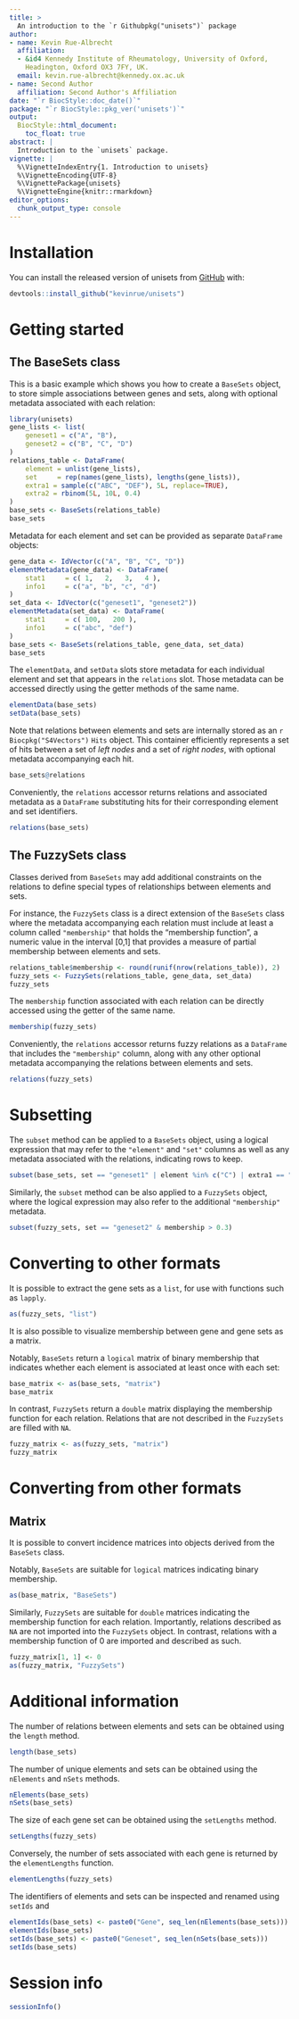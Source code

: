 ```yaml
---
title: >
  An introduction to the `r Githubpkg("unisets")` package 
author:
- name: Kevin Rue-Albrecht
  affiliation: 
  - &id4 Kennedy Institute of Rheumatology, University of Oxford,
    Headington, Oxford OX3 7FY, UK.
  email: kevin.rue-albrecht@kennedy.ox.ac.uk
- name: Second Author
  affiliation: Second Author's Affiliation
date: "`r BiocStyle::doc_date()`"
package: "`r BiocStyle::pkg_ver('unisets')`"
output: 
  BiocStyle::html_document:
    toc_float: true
abstract: |
  Introduction to the `unisets` package.
vignette: |
  %\VignetteIndexEntry{1. Introduction to unisets}
  %\VignetteEncoding{UTF-8}  
  %\VignettePackage{unisets}
  %\VignetteEngine{knitr::rmarkdown}
editor_options: 
  chunk_output_type: console
---
```


# Installation

You can install the released version of unisets from [GitHub](https://github.com/kevinrue/unisets) with:

```r
devtools::install_github("kevinrue/unisets")
```

# Getting started

## The BaseSets class

This is a basic example which shows you how to create a `BaseSets` object, to store simple associations between genes and sets, along with optional metadata associated with each relation:

```r
library(unisets)
gene_lists <- list(
    geneset1 = c("A", "B"),
    geneset2 = c("B", "C", "D")
)
relations_table <- DataFrame(
    element = unlist(gene_lists),
    set     = rep(names(gene_lists), lengths(gene_lists)),
    extra1 = sample(c("ABC", "DEF"), 5L, replace=TRUE),
    extra2 = rbinom(5L, 10L, 0.4)
)
base_sets <- BaseSets(relations_table)
base_sets
```

Metadata for each element and set can be provided as separate `DataFrame` objects:

```r
gene_data <- IdVector(c("A", "B", "C", "D"))
elementMetadata(gene_data) <- DataFrame(
    stat1     = c( 1,   2,   3,   4 ),
    info1     = c("a", "b", "c", "d")
)
set_data <- IdVector(c("geneset1", "geneset2"))
elementMetadata(set_data) <- DataFrame(
    stat1     = c( 100,   200 ),
    info1     = c("abc", "def")
)
base_sets <- BaseSets(relations_table, gene_data, set_data)
base_sets
```

The `elementData`, and `setData` slots store metadata for each individual element and set that appears in the `relations` slot.
Those metadata can be accessed directly using the getter methods of the same name.

```r
elementData(base_sets)
setData(base_sets)
```

Note that relations between elements and sets are internally stored as an `r Biocpkg("S4Vectors")` `Hits` object.
This container efficiently represents a set of hits between a set of _left nodes_ and a set of _right nodes_, with optional metadata accompanying each hit.

```r
base_sets@relations
```

Conveniently, the `relations` accessor returns relations and associated metadata as a `DataFrame` substituting hits for their corresponding element and set identifiers.

```r
relations(base_sets)
```

## The FuzzySets class

Classes derived from `BaseSets` may add additional constraints on the relations to define special types of relationships between elements and sets.

For instance, the `FuzzySets` class is a direct extension of the `BaseSets` class where the metadata accompanying each relation must include at least a column called `"membership"` that holds the "membership function", a numeric value in the interval [0,1] that provides a measure of partial membership between elements and sets.

```r
relations_table$membership <- round(runif(nrow(relations_table)), 2)
fuzzy_sets <- FuzzySets(relations_table, gene_data, set_data)
fuzzy_sets
```

The `membership` function associated with each relation can be directly accessed using the getter of the same name.

```r
membership(fuzzy_sets)
```

Conveniently, the `relations` accessor returns fuzzy relations as a `DataFrame` that includes the `"membership"` column, along with any other optional metadata accompanying the relations between elements and sets.

```r
relations(fuzzy_sets)
```

# Subsetting

The `subset` method can be applied to a `BaseSets` object, using a logical expression that may refer to the `"element"` and `"set"` columns as well as any metadata associated with the relations, indicating rows to keep.

```r
subset(base_sets, set == "geneset1" | element %in% c("C") | extra1 == "ABC")
```

Similarly, the `subset` method can be also applied to a `FuzzySets` object, where the logical expression may also refer to the additional `"membership"` metadata.

```r
subset(fuzzy_sets, set == "geneset2" & membership > 0.3)
```

# Converting to other formats

It is possible to extract the gene sets as a `list`, for use with functions such as `lapply`.

```r
as(fuzzy_sets, "list")
```

It is also possible to visualize membership between gene and gene sets as a matrix.

Notably, `BaseSets` return a `logical` matrix of binary membership that indicates whether each element is associated at least once with each set:

```r
base_matrix <- as(base_sets, "matrix")
base_matrix
```

In contrast, `FuzzySets` return a `double` matrix displaying the membership function for each relation.
Relations that are not described in the `FuzzySets` are filled with `NA`.

```r
fuzzy_matrix <- as(fuzzy_sets, "matrix")
fuzzy_matrix
```

# Converting from other formats

## Matrix {#fromMatrix}

It is possible to convert incidence matrices into objects derived from the `BaseSets` class.

Notably, `BaseSets` are suitable for `logical` matrices indicating binary membership.

```r
as(base_matrix, "BaseSets")
```

Similarly, `FuzzySets` are suitable for `double` matrices indicating the membership function for each relation.
Importantly, relations described as `NA` are not imported into the `FuzzySets` object.
In contrast, relations with a membership function of 0 are imported and described as such.

```r
fuzzy_matrix[1, 1] <- 0
as(fuzzy_matrix, "FuzzySets")
```

# Additional information

The number of relations between elements and sets can be obtained using the `length` method.

```r
length(base_sets)
```

The number of unique elements and sets can be obtained using the `nElements` and `nSets` methods.

```r
nElements(base_sets)
nSets(base_sets)
```

The size of each gene set can be obtained using the `setLengths` method.

```r
setLengths(fuzzy_sets)
```

Conversely, the number of sets associated with each gene is returned by the `elementLengths` function.

```r
elementLengths(fuzzy_sets)
```

The identifiers of elements and sets can be inspected and renamed using `setIds` and 

```r
elementIds(base_sets) <- paste0("Gene", seq_len(nElements(base_sets)))
elementIds(base_sets)
setIds(base_sets) <- paste0("Geneset", seq_len(nSets(base_sets)))
setIds(base_sets)
```

# Session info {.unnumbered}

```r
sessionInfo()
```
